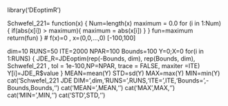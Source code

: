 library('DEoptimR')


Schwefel_221= function(x)
  {
  Num=length(x)
	maximum = 0.0
	for (i in 1:Num)
	  {
    if(abs(x[i]) > maximum){ maximum = abs(x[i]) }
		}
	fun=maximum
  return(fun)
  }
# f(x)=0 , x=(0,0,...,0) [-100,100]

dim=10
RUNS=50
ITE=2000
NPAR=100
Bounds=100
Y=0;X=0
for(i in 1:RUNS)
  {
  JDE_R=JDEoptim(rep(-Bounds, dim), rep(Bounds, dim), Schwefel_221 ,
         tol = 1e-100,NP=NPAR, trace = FALSE,  maxiter =ITE)
  Y[i]=JDE_R$value
  }
MEAN=mean(Y)
STD=sd(Y)
MAX=max(Y)
MIN=min(Y)
cat('Schwefel_221 JDE DIM=',dim,'RUNS=',RUNS,'ITE=',ITE,'Bounds=',-Bounds,Bounds,'\n')
cat('MEAN=',MEAN,'\n')
cat('MAX',MAX,'\n')
cat('MIN=',MIN,'\n')
cat('STD',STD,'\n')
